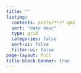 ---
title: ""
listing:
  contents: posts/**/*.qmd
  sort: "date desc"
  type: grid
  categories: false
  sort-ui: false
  filter-ui: false
page-layout: full
title-block-banner: true
---
